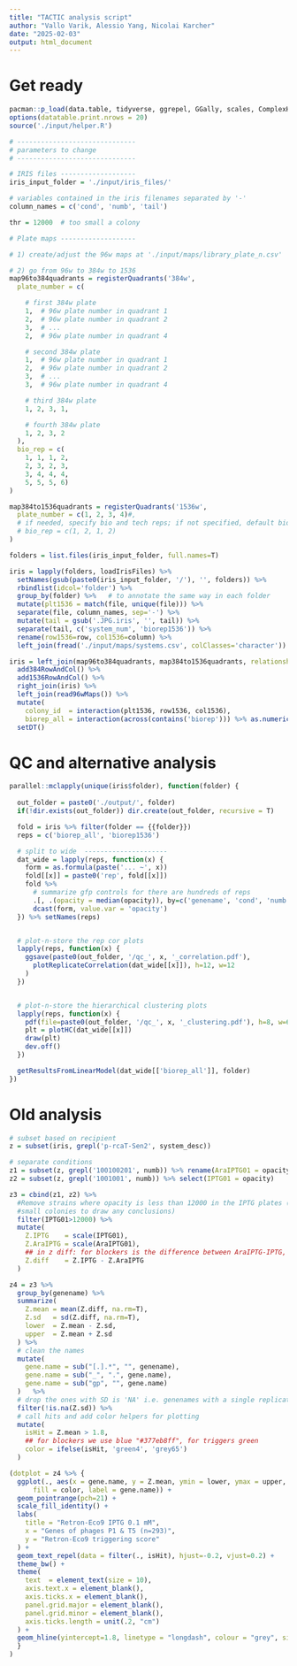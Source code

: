 ```yaml
---
title: "TACTIC analysis script"
author: "Vallo Varik, Alessio Yang, Nicolai Karcher"
date: "2025-02-03"
output: html_document
---
```


# Get ready 

```r
pacman::p_load(data.table, tidyverse, ggrepel, GGally, scales, ComplexHeatmap, limma, Biobase, cowplot, janitor)
options(datatable.print.nrows = 20)
source('./input/helper.R')

# ------------------------------  
# parameters to change
# ------------------------------  

# IRIS files -------------------
iris_input_folder = './input/iris_files/' 

# variables contained in the iris filenames separated by '-'
column_names = c('cond', 'numb', 'tail')

thr = 12000  # too small a colony

# Plate maps -------------------

# 1) create/adjust the 96w maps at './input/maps/library_plate_n.csv'

# 2) go from 96w to 384w to 1536
map96to384quadrants = registerQuadrants('384w', 
  plate_number = c(

    # first 384w plate
    1,  # 96w plate number in quadrant 1 
    2,  # 96w plate number in quadrant 2 
    3,  # ...
    2,  # 96w plate number in quadrant 4 

    # second 384w plate
    1,  # 96w plate number in quadrant 1 
    2,  # 96w plate number in quadrant 2
    3,  # ...
    3,  # 96w plate number in quadrant 4

    # third 384w plate
    1, 2, 3, 1,

    # fourth 384w plate
    1, 2, 3, 2
  ),
  bio_rep = c(
    1, 1, 1, 2, 
    2, 3, 2, 3, 
    3, 4, 4, 4, 
    5, 5, 5, 6)
)

map384to1536quadrants = registerQuadrants('1536w', 
  plate_number = c(1, 2, 3, 4)#, 
  # if needed, specify bio and tech reps; if not specified, default biorep=1, techrep=1)
  # bio_rep = c(1, 2, 1, 2)
)
```

```r
folders = list.files(iris_input_folder, full.names=T)

iris = lapply(folders, loadIrisFiles) %>%
  setNames(gsub(paste0(iris_input_folder, '/'), '', folders)) %>%
  rbindlist(idcol='folder') %>%
  group_by(folder) %>%   # to annotate the same way in each folder
  mutate(plt1536 = match(file, unique(file))) %>%
  separate(file, column_names, sep='-') %>%
  mutate(tail = gsub('.JPG.iris', '', tail)) %>%
  separate(tail, c('system_num', 'biorep1536')) %>%
  rename(row1536=row, col1536=column) %>%
  left_join(fread('./input/maps/systems.csv', colClasses='character')) 

iris = left_join(map96to384quadrants, map384to1536quadrants, relationship='many-to-many') %>%
  add384RowAndCol() %>% 
  add1536RowAndCol() %>%
  right_join(iris) %>% 
  left_join(read96wMaps()) %>%
  mutate(
    colony_id  = interaction(plt1536, row1536, col1536),
    biorep_all = interaction(across(contains('biorep'))) %>% as.numeric() %>% str_pad(2, pad='0')) %>%
  setDT()
```


# QC and alternative analysis

```r
parallel::mclapply(unique(iris$folder), function(folder) {
  
  out_folder = paste0('./output/', folder)
  if(!dir.exists(out_folder)) dir.create(out_folder, recursive = T)

  fold = iris %>% filter(folder == {{folder}})
  reps = c('biorep_all', 'biorep1536')

  # split to wide  ---------------------
  dat_wide = lapply(reps, function(x) {
    form = as.formula(paste('... ~', x))
    fold[[x]] = paste0('rep', fold[[x]])
    fold %>%
      # summarize gfp controls for there are hundreds of reps
      .[, .(opacity = median(opacity)), by=c('genename', 'cond', 'numb', x)] %>%
      dcast(form, value.var = 'opacity')
  }) %>% setNames(reps) 


  # plot-n-store the rep cor plots
  lapply(reps, function(x) {
    ggsave(paste0(out_folder, '/qc_', x, '_correlation.pdf'), 
      plotReplicateCorrelation(dat_wide[[x]]), h=12, w=12
    )
  })


  # plot-n-store the hierarchical clustering plots
  lapply(reps, function(x) {
    pdf(file=paste0(out_folder, '/qc_', x, '_clustering.pdf'), h=8, w=6)
    plt = plotHC(dat_wide[[x]])
    draw(plt)
    dev.off()
  })

  getResultsFromLinearModel(dat_wide[['biorep_all']], folder)
})
```



# Old analysis

```r
# subset based on recipient
z = subset(iris, grepl('p-rcaT-Sen2', system_desc))

# separate conditions
z1 = subset(z, grepl('100100201', numb)) %>% rename(AraIPTG01 = opacity)
z2 = subset(z, grepl('1001001', numb)) %>% select(IPTG01 = opacity)

z3 = cbind(z1, z2) %>%
  #Remove strains where opacity is less than 12000 in the IPTG plates (too
  #small colonies to draw any conclusions)
  filter(IPTG01>12000) %>%
  mutate(
    Z.IPTG    = scale(IPTG01),
    Z.AraIPTG = scale(AraIPTG01),
    ## in z diff: for blockers is the difference between AraIPTG-IPTG, for triggers is IPTG-AraIPTG
    Z.diff    = Z.IPTG - Z.AraIPTG
  )

z4 = z3 %>%
  group_by(genename) %>%
  summarize(
    Z.mean = mean(Z.diff, na.rm=T),
    Z.sd   = sd(Z.diff, na.rm=T),
    lower  = Z.mean - Z.sd,
    upper  = Z.mean + Z.sd
  ) %>%
  # clean the names
  mutate(
    gene.name = sub("[.].*", "", genename),
    gene.name = sub("_", ".", gene.name),
    gene.name = sub("gp", "", gene.name)
  )   %>% 
  # drop the ones with SD is 'NA' i.e. genenames with a single replicate
  filter(!is.na(Z.sd)) %>%
  # call hits and add color helpers for plotting
  mutate(
    isHit = Z.mean > 1.8, 
    ## for blockers we use blue "#377eb8ff", for triggers green 
    color = ifelse(isHit, 'green4', 'grey65')
  )

(dotplot = z4 %>% {
  ggplot(., aes(x = gene.name, y = Z.mean, ymin = lower, ymax = upper, 
      fill = color, label = gene.name)) +
  geom_pointrange(pch=21) +
  scale_fill_identity() +
  labs(
    title = "Retron-Eco9 IPTG 0.1 mM", 
    x = "Genes of phages P1 & T5 (n=293)", 
    y = "Retron-Eco9 triggering score"
  ) +
  geom_text_repel(data = filter(., isHit), hjust=-0.2, vjust=0.2) +
  theme_bw() +
  theme(
    text  = element_text(size = 10), 
    axis.text.x = element_blank(), 
    axis.ticks.x = element_blank(), 
    panel.grid.major = element_blank(), 
    panel.grid.minor = element_blank(), 
    axis.ticks.length = unit(.2, "cm")
  ) +
  geom_hline(yintercept=1.8, linetype = "longdash", colour = "grey", size = 0.5) 
  }
)
```

